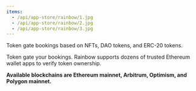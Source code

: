 ```yaml
---
items:
  - /api/app-store/rainbow/1.jpg
  - /api/app-store/rainbow/2.jpg
  - /api/app-store/rainbow/3.jpg
---
```


<Slider items={items} />

Token gate bookings based on NFTs, DAO tokens, and ERC-20 tokens.

Token gate your bookings. Rainbow supports dozens of trusted Ethereum wallet apps to verify token ownership.

<strong>Available blockchains are Ethereum mainnet, Arbitrum, Optimism, and Polygon mainnet.</strong>

